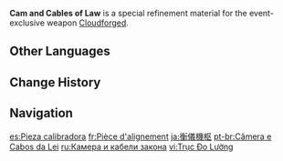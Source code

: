 {{Item Infobox
|id           = 200121
|image        = Item Cam and Cables of Law.png
|type         = Refinement Materials
|invCategory  = Character Development Items
|quality      = 4
|effect       = Specialized refinement material for "[[Cloudforged]]."
|description  = A new type of component the [[Keqing|Yuheng]] commissioned the [[Blackcliff Forge]] to make. According to the smiths, its dynamic load "wouldn't lose to adeptal mechanisms." By installing it on its counterpart prototype weapon, the latter's power can be considerably increased.<br>The world ruled by humanity is like the taut bowstring of a quality bow: It can only avoid snapping and collapsing with the appropriate quantity of tension.
|source1      = [[Mutual Security Enhancing Simulation]] Event
|weapon       = Cloudforged
}}
'''Cam and Cables of Law''' is a special refinement material for the event-exclusive weapon [[Cloudforged]].

==Other Languages==
{{Other Languages
|en       = Cam and Cables of Law
|zhs      = 衡仪机枢
|zhs_rm   = 
|zht      = 衡儀機樞
|zht_rm   = 
|zh_tl    = 
|ja       = 衡儀機枢
|ja_rm    = Kougi Kisuu{{Assumed}}
|ja_tl    = 
|ko       = 공평한 규범
|ko_rm    = 
|ko_tl    = 
|es       = Pieza calibradora
|es_tl    = Collaborative Piece
|fr       = Pièce d'alignement
|fr_tl    = Alignment Part
|ru       = Камера и кабели закона
|ru_tl    = Camera and Cables of Law
|th       = Cam and Cables of Law
|vi       = Trục Đo Lường
|vi_tl    = 
|de       = Mechanisches Stück von Mitte und Maß
|de_tl    = Mechanical Piece of Mean and Measure
|de_note  = "Mitte und Maß" is the German title of {{w|Doctrine of the Mean|"Doctrine of the Mean"}}
|id       = Cam and Cables of Law
|pt       = Câmera e Cabos da Lei
|pt_tl    = 
|tr       = Kalibrasyon Parçası
|tr_tl    = 
|it       = Pesi e misure
|it_tl    = 
}}

==Change History==
{{Change History|4.7}}

==Navigation==
{{Development Item Navbox|Weapon Materials}}

[[es:Pieza calibradora]]
[[fr:Pièce d'alignement]]
[[ja:衡儀機枢]]
[[pt-br:Câmera e Cabos da Lei]]
[[ru:Камера и кабели закона]]
[[vi:Trục Đo Lường]]